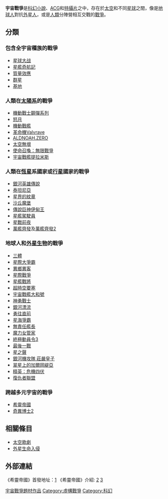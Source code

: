 {{disputed|time=2015-07-01T10:27:29+00:00}}
{{expert|time=2015-07-01T10:27:29+00:00}}
{{Otheruses|other=1962年的電子遊戲|太空戰爭 (遊戲)}}

'''宇宙戰爭'''是[[科幻小說|科幻小說]]、[[ACG|ACG]]和[[特攝片|特攝片]]之中，存在於[[太空|太空]]和不同[[星球|星球]]之間，像是[[地球人|地球人]]對抗[[外星人|外星人]]，或是[[人類|人類]]分陣營相互交戰的[[戰爭|戰爭]]。

== 分類 ==
=== 包含全宇宙種族的戰爭 ===
* [[星球大战|星球大战]]
* [[星艦奇航記|星艦奇航記]]
* [[質量效應|質量效應]]
* [[群星_(遊戲)|群星]]
* [[基地_(小說)|基地]]

=== 人類在[[太陽系|太陽系]]的戰爭 ===
* [[機動戰士鋼彈系列|機動戰士鋼彈系列]]
* [[怒月|怒月]]
* [[機動戰艦|機動戰艦]]
* [[革命機Valvrave|革命機Valvrave]]
* [[ALDNOAH.ZERO|ALDNOAH.ZERO]]
* [[太空無垠|太空無垠]]
* [[使命召喚：無限戰爭|使命召喚：無限戰爭]]
* [[宇宙戰艦提拉米斯|宇宙戰艦提拉米斯]]

=== 人類在[[恆星|恆星]]系國家或[[行星|行星]]國家的戰爭 ===
* [[銀河英雄傳說|銀河英雄傳說]]
* [[泰坦尼亞|泰坦尼亞]]
* [[星界的紋章|星界的紋章]]
* [[沙丘魔堡|沙丘魔堡]]
* [[傳說巨神伊甸王|傳說巨神伊甸王]]
* [[星艦駕駛員|星艦駕駛員]]
* [[星戰前夜|星戰前夜]]
* [[萬艦齊發|萬艦齊發]]及[[萬艦齊發2|萬艦齊發2]]

=== 地球人和[[外星生物|外星生物]]的戰爭 ===
* [[三體|三體]]
* [[星際大爭霸|星際大爭霸]]
* [[異鄉異客|異鄉異客]]
* [[星際戰爭|星際戰爭]]
* [[星艦戰將|星艦戰將]]
* [[超時空要塞|超時空要塞]]
* [[宇宙戰艦大和號|宇宙戰艦大和號]]
* [[神勇戰士|神勇戰士]]
* [[銀河漂流|銀河漂流]]
* [[勇往直前|勇往直前]]
* [[星海爭霸|星海爭霸]]
* [[無責任艦長|無責任艦長]]
* [[魔力女管家|魔力女管家]]
* [[終極動員令3|終極動員令3]]
* [[最後一戰|最後一戰]]
* [[星之聲|星之聲]]
* [[銀河機攻隊_莊嚴皇子|銀河機攻隊 莊嚴皇子]]
* [[翠星上的加爾岡緹亞|翠星上的加爾岡緹亞]]
* [[精英：危機四伏|精英：危機四伏]]
* [[復仇者聯盟|復仇者聯盟]]

===跨越多元宇宙的戰爭===
*[[希靈帝國|希靈帝國]]
*[[奇異博士2|奇異博士2]]

== 相關條目 ==
* [[太空歌劇|太空歌劇]]
* [[外星生命入侵|外星生命入侵]]

[[Category:宇宙戰爭題材作品|]]
[[Category:虛構戰爭|Category:虛構戰爭]]
[[Category:科幻|Category:科幻]]

==外部連結==
《希靈帝國》首發地址：[http://www.qidian.com/Book/1463673.aspx]{{Wayback|url=http://www.qidian.com/Book/1463673.aspx |date=20161110074907 }}
《希靈帝國》介紹:
[https://zh.moegirl.org/zh-hant/%E5%B8%8C%E7%81%B5%E5%B8%9D%E5%9B%BD]{{Wayback|url=https://zh.moegirl.org/zh-hant/%E5%B8%8C%E7%81%B5%E5%B8%9D%E5%9B%BD |date=20190326111135 }}
[http://baike.baidu.com/item/%E5%B8%8C%E7%81%B5%E5%B8%9D%E5%9B%BD/9791349]{{Wayback|url=http://baike.baidu.com/item/%E5%B8%8C%E7%81%B5%E5%B8%9D%E5%9B%BD/9791349 |date=20171114185100 }}
{{科幻元素|style=wide}}